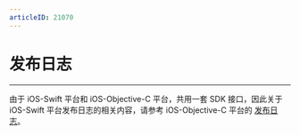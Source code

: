 ```yaml
---
articleID: 21070
---
```



# 发布日志

- - -


<Warning title="注意">

由于 iOS-Swift 平台和 iOS-Objective-C 平台，共用一套 SDK 接口，因此关于 iOS-Swift 平台发布日志的相关内容，请参考 iOS-Objective-C 平台的 [发布日志](/live-streaming-ios/client-sdk)。  

</Warning>


